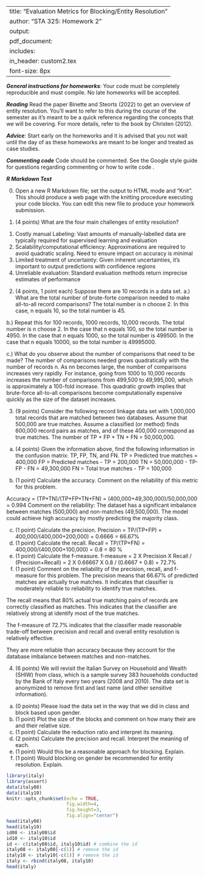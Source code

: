 
---
title: "Evaluation Metrics for Blocking/Entity Resolution"
author: "STA 325: Homework 2"
output: 
     pdf_document:
      includes: 
          in_header: custom2.tex
font-size: 8px
---

***General instructions for homeworks***: Your code must be completely reproducible and must compile. No late homeworks will be accepted.

***Reading*** Read the paper Binette and Steorts (2022) to get an overview of entity resolution. You'll want to refer to this during the course of the semester as it's meant to be a quick reference regarding the concepts that we will be covering. For more details, refer to the book by Christen (2012). 

***Advice***: Start early on the homeworks and it is advised that you not wait until the day of as these homeworks are meant to be longer and treated as case studies.

***Commenting code***
Code should be commented. See the Google style guide for questions regarding commenting or how to write code \url{https://google.github.io/styleguide/Rguide.xml}.

***R Markdown Test***

0. Open a new R Markdown file; set the output to HTML mode and "Knit". This should produce a web page with the knitting procedure executing your code blocks. You can edit this new file to produce your homework submission.


\textbf{Total points on assignment: 2 (reproducibility) + 23 points for the assignment = 25 total points.}

1. (4 points) What are the four main challenges of entity resolution?

1) Costly manual Labeling: Vast amounts of manually-labelled data are typically required for supervised learning and evaluation
2) Scalability/computational efficiency: Approximations are required to avoid quadratic scaling. Need to ensure impact on accuracy is minimal
3) Limited treatment of uncertainty: Given inherent uncertainties, it's important to output predictions with confidence regions
4) Unreliable evaluation: Standard evaluation methods return imprecise estimates of performance

2. (4 points, 1 point each) Suppose there are 10 records in a data set. 
a.) What are the total number of brute-forte comparison needed to make all-to-all record comparisons? 
The total number is n choose 2. In this case, n equals 10, so the total number is 45.

b.) Repeat this for 100 records, 1000 records, 10,000 records. 
The total number is n choose 2. 
In the case that n equals 100, so the total number is 4950.
In the case that n equals 1000, so the total number is 499500.
In the case that n equals 10000, so the total number is 49995000.

c.) What do you observe about the number of comparisons that need to be made? 
The number of comparisons needed grows quadratically with the number of records n. As nn becomes large, the number of comparisons increases very rapidly. For instance, going from 1000 to 10,000 records increases the number of comparisons from 499,500 to 49,995,000, which is approximately a 100-fold increase. This quadratic growth implies that brute-force all-to-all comparisons become computationally expensive quickly as the size of the dataset increases. 

3. (9 points) Consider the following record linkage data set with 1,000,000 total records that are matched between two databases. Assume that 500,000 are true matches. Assume a classified (or method) finds 600,000 record pairs as matches, and of these 400,000 correspond as true matches. The number of TP + FP + TN + FN  = 50,000,000. 

a. (4 points) Given the information above, find the following information in the confusion matrix: TP, FP, TN, and FN. 
TP = Predicted true matches  = 400,000
FP = Predicted matches - TP  = 200,000
TN = 50,000,000 - TP- FP - FN = 49,300,000
FN = Total true matches - TP = 100,000

b. (1 point) Calculate the accuracy. Comment on the reliability of this metric for this problem. 

Accuracy = (TP+TN)/(TP+FP+TN+FN) 
         = (400,000+49,300,000)/50,000,000
         = 0.994
Comment on the reliability:
The dataset has a significant imbalance between matches (500,000) and non-matches (49,500,000). The model could achieve high accuracy by mostly predicting the majority class.

c. (1 point) Calculate the precision.
Precision = TP/(TP+FP)
          = 400,000/(400,000+200,000)
          = 0.6666 = 66.67%
d. (1 point) Calculate the recall. 
Recall = TP/(TP+FN)
       = 400,000/(400,000+100,000)
       = 0.8 = 80 %
e. (1 point) Calculate the f-measure. 
f-measure = 2 X Precision X Recall / (Precision+Recall)
          = 2 X 0.66667 X 0.8 / (0.6667 + 0.8)
          = 72.7%
f. (1 point) Comment on the reliability of the precision, recall, and f-measure for this problem. 
The precision means that 66.67% of predicted matches are actually true matches. It indicates that classifier is moderately reliable to reliability to identify true matches.

The recall means that 80% actual true matching pairs of records are correctly classified as matches. This indicates that the classifier are relatively strong at identify most of the true matches.

The f-measure of 72.7% indicates that the classifier made reasonable trade-off between precision and recall and overall entity resolution is relatively effective.

They are more reliable than accuracy because they account for the database imbalance between matches and non-matches.

4. (6 points) We will revisit the Italian Survey on Household and Wealth (SHIW) from class, which 
is a sample survey 383 households conducted by the Bank of Italy every two years (2008 and 2010).
The data set is anonymized to remove first and last name (and other sensitive information). 

a. (0 points) Please load the data set in the way that we did in class and block based upon gender. 
b. (1 point) Plot the size of the blocks and comment on how many their are and their relative size. 
c. (1 point) Calculate the reduction ratio and interpret its meaning. 
d. (2 points) Calculate the precision and recall. Interpret the meaning of each. 
e. (1 point) Would this be a reasonable approach for blocking. Explain. 
f. (1 point) Would blocking on gender be recommended for entity resolution. Explain. 

\newpage

```r
library(italy)
library(assert)
data(italy08)
data(italy10)
knitr::opts_chunk$set(echo = TRUE, 
                      fig.width=4, 
                      fig.height=3, 
                      fig.align="center")
head(italy08)
head(italy10)
id08 <- italy08$id
id10 <- italy10$id
id <- c(italy08$id, italy10$id) # combine the id
italy08 <- italy08[-c(1)] # remove the id
italy10 <- italy10[-c(1)] # remove the id 
italy <- rbind(italy08, italy10)
head(italy)
```